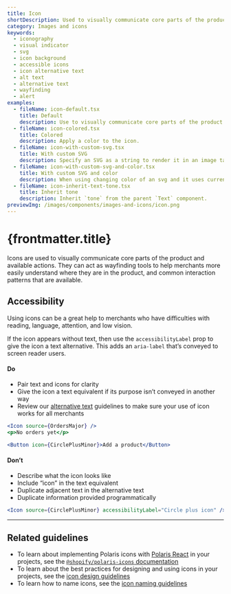 ```yaml
---
title: Icon
shortDescription: Used to visually communicate core parts of the product and available actions, acting as wayfinding tools.
category: Images and icons
keywords:
  - iconography
  - visual indicator
  - svg
  - icon background
  - accessible icons
  - icon alternative text
  - alt text
  - alternative text
  - wayfinding
  - alert
examples:
  - fileName: icon-default.tsx
    title: Default
    description: Use to visually communicate core parts of the product and available actions.
  - fileName: icon-colored.tsx
    title: Colored
    description: Apply a color to the icon.
  - fileName: icon-with-custom-svg.tsx
    title: With custom SVG
    description: Specify an SVG as a string to render it in an image tag, instead of an inline SVG to prevent script injection.
  - fileName: icon-with-custom-svg-and-color.tsx
    title: With custom SVG and color
    description: When using changing color of an svg and it uses currentColor, the white color is applied.
  - fileName: icon-inherit-text-tone.tsx
    title: Inherit tone
    description: Inherit `tone` from the parent `Text` component.
previewImg: /images/components/images-and-icons/icon.png
---
```


# {frontmatter.title}

<Lede>

Icons are used to visually communicate core parts of the product and available actions. They can act as wayfinding tools to help merchants more easily understand where they are in the product, and common interaction patterns that are available.

</Lede>

<Examples />

<Props componentName={frontmatter.title} />

## Accessibility

Using icons can be a great help to merchants who have difficulties with reading, language, attention, and low vision.

If the icon appears without text, then use the `accessibilityLabel` prop to give the icon a text alternative. This adds an `aria-label` that’s conveyed to screen reader users.

<DoDont>

#### Do

- Pair text and icons for clarity
- Give the icon a text equivalent if its purpose isn’t conveyed in another way
- Review our [alternative text](https://polaris.shopify.com/content/alternative-text) guidelines to make sure your use of icon works for all merchants

```jsx
<Icon source={OrdersMajor} />
<p>No orders yet</p>
```

```jsx
<Button icon={CirclePlusMinor}>Add a product</Button>
```

#### Don’t

- Describe what the icon looks like
- Include “icon” in the text equivalent
- Duplicate adjacent text in the alternative text
- Duplicate information provided programmatically

```jsx
<Icon source={CirclePlusMinor} accessibilityLabel="Circle plus icon" />
```

</DoDont>

---

## Related guidelines

- To learn about implementing Polaris icons with [Polaris React](https://github.com/Shopify/polaris-react) in your projects, see the [`@shopify/polaris-icons` documentation](https://www.npmjs.com/package/@shopify/polaris-icons)
- To learn about the best practices for designing and using icons in your projects, see the [icon design guidelines](https://polaris.shopify.com/design/icons)
- To learn how to name icons, see the [icon naming guidelines](https://polaris.shopify.com/content/naming#icons)
